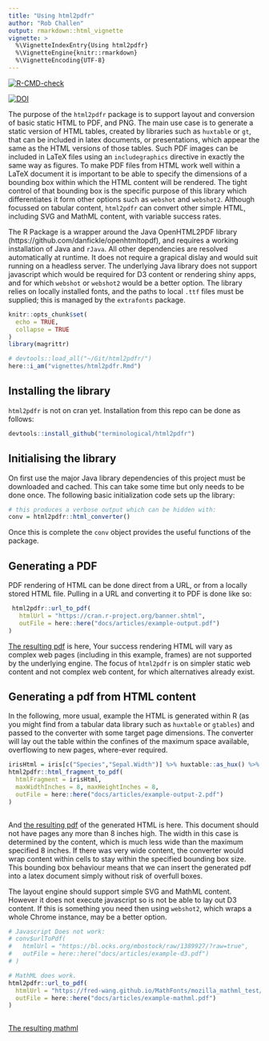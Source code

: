 ```yaml
---
title: "Using html2pdfr"
author: "Rob Challen"
output: rmarkdown::html_vignette
vignette: >
  %\VignetteIndexEntry{Using html2pdfr}
  %\VignetteEngine{knitr::rmarkdown}
  %\VignetteEncoding{UTF-8}
---
```



[![R-CMD-check](https://github.com/terminological/html2pdfr/workflows/R-CMD-check/badge.svg)](https://github.com/terminological/html2pdfr/actions)

[![DOI](https://zenodo.org/badge/459091655.svg)](https://zenodo.org/badge/latestdoi/459091655)

The purpose of the `html2pdfr` package is to support layout and conversion of basic static HTML to PDF, and PNG. The main use case is to generate a static version of HTML tables, created by libraries such as `huxtable` or `gt`, that can be included in latex documents, or presentations, which appear the same as the HTML versions of those tables. Such PDF images can be included in LaTeX files using an `includegraphics` directive in exactly the same way as figures. To make PDF files from HTML work well within a LaTeX document it is important to be able to specify the dimensions of a bounding box within which the HTML content will be rendered. The tight control of that bounding box is the specific purpose of this library which differentiates it form other options such as `webshot` and `webshot2`. Although focussed on tabular content, `html2pdfr` can convert other simple HTML, including SVG and MathML content, with variable success rates. 

The R Package is a wrapper around the Java OpenHTML2PDF library (https://github.com/danfickle/openhtmltopdf), and requires a working installation of Java and `rJava`. All other dependencies are resolved automatically at runtime. It does not require a grapical dislay and would suit running on a headless server. The underlying Java library does not support javascript which would be required for D3 content or rendering shiny apps, and for which `webshot` or `webshot2` would be a better option. The library relies on locally installed fonts, and the paths to local `.ttf` files must be supplied; this is managed by the `extrafonts` package.

```r
knitr::opts_chunk$set(
  echo = TRUE,
  collapse = TRUE
)
library(magrittr)

# devtools::load_all("~/Git/html2pdfr/")
here::i_am("vignettes/html2pdfr.Rmd")
```

## Installing the library

`html2pdfr` is not on cran yet. Installation from this repo can be done as follows:

```R
devtools::install_github("terminological/html2pdfr")
```

## Initialising the library

On first use the major Java library dependencies of this project must be downloaded and cached. This can take some time but only needs to be done once. The following basic initialization code sets up the library:

```r
# this produces a verbose output which can be hidden with:
conv = html2pdfr::html_converter()
```

Once this is complete the `conv` object provides the useful functions of the package.

## Generating a PDF

PDF rendering of HTML can be done direct from a URL, or from a locally stored HTML file.
Pulling in a URL and converting it to PDF is done like so:

```r
 html2pdfr::url_to_pdf(
   htmlUrl = "https://cran.r-project.org/banner.shtml",
   outFile = here::here("docs/articles/example-output.pdf")
)

```

[The resulting pdf](example-output.pdf) is here, Your success rendering HTML will vary as complex web pages (including in this example, frames) are not supported by the underlying engine. The focus of `html2pdfr` is on simpler static web content and not complex web content, for which alternatives already exist.

## Generating a pdf from HTML content

In the following, more usual, example the HTML is generated within R (as you might find from a tabular data library such as `huxtable` or `gtables`) and passed to the converter with some target page dimensions. The converter will lay out the table within the confines of the maximum space available, overflowing to new pages, where-ever required.

```r

irisHtml = iris[c("Species","Sepal.Width")] %>% huxtable::as_hux() %>% huxtable::theme_article() %>% huxtable::to_html()
html2pdfr::html_fragment_to_pdf(
  htmlFragment = irisHtml, 
  maxWidthInches = 8, maxHeightInches = 8, 
  outFile = here::here("docs/articles/example-output-2.pdf")
)
  
```

And [the resulting pdf](example-output-2.pdf) of the generated HTML is here. This document should not have pages any more than 8 inches high. The width in this case is determined by the content, which is much less wide than the maximum specified 8 inches. If there was very wide content, the converter would wrap content within cells to stay within the specified bounding box size. This bounding box behaviour means that we can insert the generated pdf into a latex document simply without risk of overfull boxes.

The layout engine should support simple SVG and MathML content. However it does not execute javascript so is not be able to lay out D3 content. If this is something you need then using `webshot2`, which wraps a whole Chrome instance, may be a better option. 

```r
# Javascript Does not work:
# conv$urlToPdf(
#   htmlUrl = "https://bl.ocks.org/mbostock/raw/1389927/?raw=true",
#   outFile = here::here("docs/articles/example-d3.pdf")
# )

# MathML does work.
html2pdfr::url_to_pdf(
  htmlUrl = "https://fred-wang.github.io/MathFonts/mozilla_mathml_test/",
  outFile = here::here("docs/articles/example-mathml.pdf")
)
 
```

[The resulting mathml](example-mathml.pdf) 

